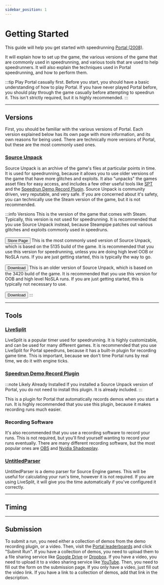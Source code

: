 ```yaml
---
sidebar_position: 1
---
```


# Getting Started

This guide will help you get started with speedrunning [Portal (2008)](https://en.wikipedia.org/wiki/Portal_(video_game)).

It will explain how to set up the game, the various versions of the game
that are commonly used in speedrunning, and various tools that are used to help speedrunners. It will also explain
the techniques used in Portal speedrunning, and how to perform them.

:::tip Play Portal casually first.
Before you start, you should have a basic understanding of how to play Portal. If you have never played Portal before,
you should play through the game casually before attempting to speedrun it. This isn't strictly required, but it is highly
recommended.
:::

---
## Versions

First, you should be familiar with the various versions of Portal. Each version explained below has its own page with
more information, and its own reasons for being used. There are technically more versions of Portal, but these are the
most commonly used ones.

### [Source Unpack](https://wiki.sourceruns.org/wiki/Source_Unpack)

Source Unpack is an archive of the game's files at particular points
in time. It is used for speedrunning, because it allows you to use older versions of the game that have more glitches
and exploits. It also "unpacks" the games asset files for easy access, and includes a few other useful tools like
[SPT](https://github.com/YaLTeR/SourcePauseTool) and the [Speedrun Demo Record Plugin](https://github.com/RedHaze/speedrun-demo-record-unified).
Source Unpack is community driven, very reputable, and very safe. If you are concerned about it's safety, you can
technically use the Steam version of the game, but it is not recommended.


:::info Versions
<Tabs defaultValue="5135">
    <TabItem value="steampipe" label="Steampipe">
        This is the version of the game that comes with Steam. Typically, this version is not used for speedrunning. It
        is recommended that you use Source Unpack instead, because Steampipe patches out various glitches and exploits
        commonly used in speedruns.<br /><br />
        <a href="https://store.steampowered.com/app/400/Portal/"><button class="button button--secondary">Store Page</button></a>
    </TabItem>
    <TabItem value="5135" label="5135">
        This is the most commonly used version of Source Unpack, which is based on the 5135 build of the game. It is
        recommended that you use this version for speedrunning, unless you are doing high level OOB or NoSLA runs. If you
        are just getting started, this is typically the way to go.<br /><br />
        <a href="https://sourceunpack.gameabusefastcomplete.com/Source_Unpack.zip"><button class="button button--secondary">Download</button></a>
    </TabItem>
    <TabItem value="3420" label="3420">
        This is an older version of Source Unpack, which is based on the 3420 build of the game. It is recommended that
        you use this version for OOB and high level NoSLA runs. If you are just getting started, this is typically not
        necessary to use.<br /><br />
        <a href="https://sourceunpack.gameabusefastcomplete.com/Portal_3420.7z"><button class="button button--secondary">Download</button></a>
    </TabItem>
</Tabs>
:::

---
## Tools

### [LiveSplit](https://livesplit.org/downloads/)

LiveSplit is a popular timer used for speedrunning. It is highly customizable, and can be used for many different
games. It is recommended that you use LiveSplit for Portal speedruns, because it has a built-in plugin for recording
game time. This is important, because we don't time Portal runs by real time, we do it with engine ticks.

### [Speedrun Demo Record Plugin](https://github.com/RedHaze/speedrun-demo-record-unified)
:::note Likely Already Installed
If you installed a Source Unpack version of Portal, you do not need to install this plugin. It is already included.
:::

This is a plugin for Portal that automatically records demos when you start a run. It is highly recommended that you
use this plugin, because it makes recording runs much easier.

### Recording Software
It's also recommended that you use a recording software to record your runs. This is not required, but you'll find
yourself wanting to record your runs eventually. There are many different recording software, but the most popular
ones are [OBS](https://obsproject.com/) and [Nvidia Shadowplay](https://www.nvidia.com/en-us/geforce/geforce-experience/shadowplay/).

### [UntitledParser](https://github.com/UncraftedName/UncraftedDemoParser)

UntitledParser is a demo parser for Source Engine games. This will be useful for calculating your run's time, however
it is not required. If you are using LiveSplit, it will give you the time automatically if you've configured it correctly.

---
## Timing

---
## Submission

To submit a run, you need either a collection of demos from the demo recording plugin, or a video. Then,
visit the [Portal leaderboards](https://www.speedrun.com/portal) and click "Submit Run". If you have a collection of
demos, you need to upload them to a file sharing service like [Google Drive](https://drive.google.com/) or [Dropbox](https://www.dropbox.com/).
If you have a video, you need to upload it to a video sharing service like [YouTube](https://www.youtube.com/).
Then, you need to fill out the form on the submission page. If you only have a video, just fill out the video link. If
you have a link to a collection of demos, add that link in the description.